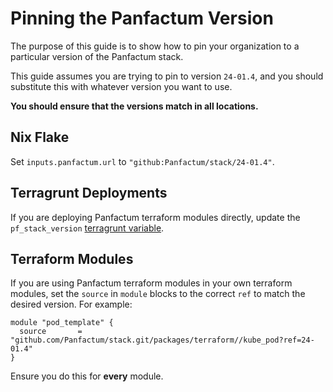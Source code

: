 # Pinning the Panfactum Version

The purpose of this guide is to show how to pin your organization to a particular version of the Panfactum stack.

This guide assumes you are trying to pin to version `24-01.4`, and you should substitute this with whatever
version you want to use.

**You should ensure that the versions match in all locations.**

## Nix Flake

Set `inputs.panfactum.url` to `"github:Panfactum/stack/24-01.4"`.

## Terragrunt Deployments

If you are deploying Panfactum terraform modules directly, update the `pf_stack_version` [terragrunt variable](/docs/edge/reference/configuration/terragrunt-variables).

## Terraform Modules

If you are using Panfactum terraform modules in your own terraform modules, set the `source` in `module` blocks
to the correct `ref` to match the desired version. For example:

```hcl
module "pod_template" {
  source       = "github.com/Panfactum/stack.git/packages/terraform//kube_pod?ref=24-01.4"
}
```

Ensure you do this for **every** module.

